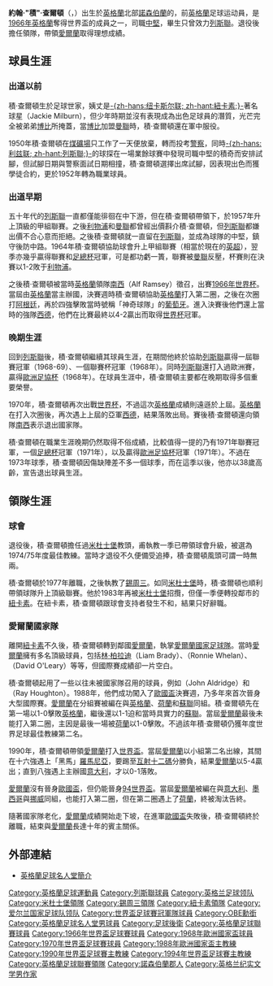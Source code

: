 {{noteTA|G1=足球|G2=英超|G3=FAcup
|T=zh-cn:杰克·查尔顿; zh-hk:傑克·查爾頓; zh-tw:傑克·查爾頓;
|1=zh-cn:杰克·查尔顿; zh-hk:傑克·查爾頓; zh-tw:傑克·查爾頓; 
|2=zh-cn:博比; zh-hk:卜比; zh-tw:博比;
|3=zh-cn:杰克; zh-hk:積; zh-tw:傑克;
|4=zh-cn:约翰·"杰克"·查尔顿; zh-hk:約翰·"傑克"·查爾頓; zh-tw:約翰·"傑克"·查爾頓;
}}
{{Football manager infobox
| playername          = 積·查爾頓<br />''Jack Charlton''
| image               = Jack Charlton.jpg
| image_size        = 220
| fullname = John Charlton<ref name="Hugman">{{Hugman|3393|accessdate=11 August 2017}}</ref>
| birth_date = {{birth date|1935|5|8|df=y}}<ref name="Hugman"/>
| cityofbirth         = {{tsl|en|Ashington|阿士頓}}
| countryofbirth      = [[英格蘭|英格蘭]]
| death_date = {{Death date and age|2020|7|10|1935|5|8|df=y}}
| death_place = 英格蘭諾森伯蘭郡<ref name="SkyNews">{{cite news |title=England 1966 World Cup hero Jack Charlton dies at 85 |url=https://news.sky.com/story/england-1966-world-cup-hero-jack-charlton-dies-at-85-12026139 |accessdate=11 July 2020 |date=11 July 2020 |first=Emily |last=Mee |work=Sky News |archive-date=2020-07-11 |archive-url=https://web.archive.org/web/20200711083338/https://news.sky.com/story/england-1966-world-cup-hero-jack-charlton-dies-at-85-12026139 |dead-url=no }}</ref>
| height = {{height|ft=6|in=1.5}}<ref name="efmmg">{{cite web |title=England Players - Jack Charlton |url=http://www.englandfootballonline.com/TeamPlyrsBios/PlayersC/BioCharltonJ.html |website=www.englandfootballonline.com |accessdate=2 July 2020 |archive-date=2021-02-28 |archive-url=https://web.archive.org/web/20210228162513/http://www.englandfootballonline.com/TeamPlyrsBios/PlayersC/BioCharltonJ.html |dead-url=no }}</ref>
| nickname            = 
| position            = [[中堅|中堅]]
| youthyears1 = 1950–1952
| youthclubs1 = [[列斯聯足球會|列斯聯]]
| years1 = 1952–1973
| clubs1 = [[列斯聯足球會|列斯聯]]
| caps1 = 629
| goals1 = 70
| nationalyears1 = 1965–1970
| nationalteam1 = [[英格蘭足球代表隊|英格蘭]]
| nationalcaps1 = 35
| nationalgoals1 = 6
| manageryears1 = 1973–1977
| managerclubs1 = [[米德尔斯堡足球俱乐部|米德尔斯堡]]
| manageryears2 = 1977–1983
| managerclubs2 = [[谢周三足球俱乐部|谢周三]]
| manageryears3 = 1984
| managerclubs3 = [[米德尔斯堡足球俱乐部|米德尔斯堡]] (caretaker)
| manageryears4 = 1984–1985
| managerclubs4 = [[纽卡斯尔联足球俱乐部|纽卡斯尔联]]
| manageryears5 = 1986–1996
| managerclubs5 = [[愛爾蘭國家足球隊|愛爾蘭]]
}}
'''約翰·"積"·查爾頓'''{{OBE}}（{{lang-en|'''John "Jack" Charlton'''}}，{{bd|1935年|5月8日|2020年|7月10日|catIdx=C}}）出生於[[英格蘭|英格蘭]]北部[[諾森伯蘭郡|諾森伯蘭]]的{{tsl|en|Ashington|阿士頓}}，前[[英格蘭|英格蘭]]足球运动員，是[[1966年世界盃足球賽|1966年]][[英格蘭足球代表隊|英格蘭]]奪得世界盃的成員之一，司職[[中堅|中堅]]，畢生只曾效力[[列斯聯足球會|列斯聯]]。退役後擔任領隊，帶領[[愛爾蘭國家足球隊|愛爾蘭]]取得理想成績。

== 球員生涯 ==
=== 出道以前 ===
積·查爾頓生於足球世家，姨丈是[[纽卡斯尔联足球俱乐部|-{zh-hans:纽卡斯尔联; zh-hant:紐卡素;}-]]著名球星{{tsl|en|Jackie Milburn|積奇·米爾般}}（Jackie Milburn），但少年時期並沒有表現成為出色足球員的潛質，光芒完全被弟弟[[博比·查尔顿|博比]]所掩蓋，當[[博比·查尔顿|博比]]加盟[[曼聯|曼聯]]時，積·查爾頓還在軍中服役。

1950年積·查爾頓在[[煤礦|煤礦場]]只工作了一天便放棄，轉而投考[[警察|警察]]，同時[[利兹联足球俱乐部|-{zh-hans:利兹联; zh-hant:列斯聯;}-]]的球探在一場業餘球賽中發現司職中堅的積奇而安排試腳，但試腳日期與警察面試日期相撞，積·查爾頓選擇出席試腳，因表現出色而獲學徒合約，更於1952年轉為職業球員。

=== 出道早期 ===
五十年代的[[列斯聯|列斯聯]]一直都僅能徘徊在中下游，但在積·查爾頓帶領下，於1957年升上頂級的甲組聯賽。之後[[利物浦|利物浦]]和[[曼聯|曼聯]]都曾經出價斟介積·查爾頓，但[[列斯聯|列斯聯]]都嫌出價不合心意而拒絕。之後積·查爾頓就一直留在[[列斯聯|列斯聯]]，並成為球隊的中堅，鎮守後防中路。1964年積·查爾頓協助球會升上甲組聯賽（相當於現在的[[英超|英超]]），翌季亦幾乎贏得聯賽和[[足總杯|足總杯]]冠軍，可是都功虧一簣，聯賽被[[曼聯|曼聯]]反壓，杯賽則在決賽以1-2敗于[[利物浦|利物浦]]。

之後積·查爾頓被當時[[英格蘭足球代表隊|英格蘭]]領隊[[阿爾夫·拉姆西|南西]]（Alf Ramsey）徵召，出賽[[1966年世界杯|1966年世界杯]]。當屆由[[英格蘭|英格蘭]]當主辦國，決賽週時積·查爾頓協助[[英格蘭足球代表隊|英格蘭]]打入第二圈，之後在次圈打[[阿根廷國家足球隊|阿根廷]]，再於四強擊敗當時號稱「神奇球隊」的[[葡萄牙國家足球隊|葡萄牙]]。進入決賽後他們還上當時的強隊[[德國國家足球隊|西德]]，他們在比賽最終以4-2贏出而取得[[世界杯|世界杯]]冠軍。

=== 晚期生涯 ===
回到[[列斯聯|列斯聯]]後，積·查爾頓繼續其球員生涯，在期間他終於協助[[列斯聯|列斯聯]]贏得一屆聯賽冠軍（1968-69）、一個聯賽杯冠軍（1968年）。同時[[列斯聯|列斯聯]]還打入過歐洲賽，贏得[[歐洲足協杯|歐洲足協杯]]（1968年）。在球員生涯中，積·查爾頓主要都在晚期取得多個重要榮譽。

1970年，積·查爾頓再次出戰[[世界杯|世界杯]]，不過這次[[英格蘭足球代表隊|英格蘭]]成績則遠遜於上屆。[[英格蘭足球代表隊|英格蘭]]在打入次圈後，再次遇上上屆的亞軍[[德國國家足球隊|西德]]，結果落敗出局。賽後積·查爾頓還向領隊[[阿爾夫·拉姆西|南西]]表示退出國家隊。

積·查爾頓在職業生涯晚期仍然取得不俗成績，比較值得一提的乃有1971年聯賽冠軍，一個[[足總杯|足總杯]]冠軍（1971年），以及贏得[[歐洲足協杯|歐洲足協杯]]冠軍（1971年）。不過在1973年球季，積·查爾頓因傷缺陣差不多一個球季，而在這季以後，他亦以38歲高齡，宣告退出球員生涯。

== 領隊生涯 ==
=== 球會 ===
退役後，積·查爾頓擔任過[[米杜士堡|米杜士堡]]教頭，甫執教一季已帶領球會升級，被選為1974/75年度最佳教練。當時才退役不久便備受追捧，積·查爾頓風頭可謂一時無兩。

積·查爾頓於1977年離職，之後執教了[[錫周三|錫周三]]。如同[[米杜士堡|米杜士堡]]時，積·查爾頓也順利帶領球隊升上頂級聯賽。他於1983年再被[[米杜士堡|米杜士堡]]招攬，但僅一季便轉投鄰市的[[紐卡斯爾聯足球俱樂部|紐卡素]]。在紐卡素，積·查爾頓跟球會支持者發生不和，結果只好辭職。

=== 愛爾蘭國家隊 ===
離開[[紐卡斯爾聯足球俱樂部|紐卡素]]不久後，積·查爾頓轉到鄰國[[愛爾蘭|愛爾蘭]]，執掌[[愛爾蘭國家足球隊|愛爾蘭國家足球隊]]。當時[[愛爾蘭國家足球隊|愛爾蘭]]擁有多名頂級球員，包括[[里亚姆·布拉迪|林·柏拉迪]]（Liam Brady）、{{tsl|en|Ronnie Whelan|朗尼·韋倫}}（Ronnie Whelan）、{{tsl|en|David O'Leary|大衛·奧拉利}}（David O'Leary）等等，但國際賽成績卻一片空白。

積·查爾頓起用了一些以往未被國家隊召用的球員，例如{{tsl|en|John Aldridge|約翰·艾德里治}}（John Aldridge）和{{tsl|en|Ray Houghton|雷·候頓}}（Ray Houghton）。1988年，他們成功闖入了[[1988年欧洲足球锦标赛|歐國盃]]決賽週，乃多年來首次晉身大型國際賽。[[愛爾蘭國家足球隊|愛爾蘭]]在分組賽被編在與[[英格蘭足球代表隊|英格蘭]]、[[荷蘭國家足球隊|荷蘭]]和[[蘇聯國家足球隊|蘇聯]]同組。積·查爾頓先在第一場以1-0擊敗[[英格蘭足球代表隊|英格蘭]]，繼後還以1-1迫和當時具實力的[[蘇聯國家足球隊|蘇聯]]。當屆[[愛爾蘭國家足球隊|愛爾蘭]]最後未能打入第二圈，主因是最後一場被[[荷蘭國家足球隊|荷蘭]]以1-0擊敗。不過該年積·查爾頓仍獲年度世界足球最佳教練第二名。

1990年，積·查爾頓帶領[[愛爾蘭國家足球隊|愛爾蘭]]打入[[1990年世界杯|世界盃]]。當屆[[愛爾蘭國家足球隊|愛爾蘭]]以小組第二名出線，其間在十六強遇上「黑馬」[[羅馬尼亞國家足球隊|羅馬尼亞]]，要踢至[[互射十二碼|互射十二碼]]分勝負，結果[[愛爾蘭國家足球隊|愛爾蘭]]以5-4贏出；直到八強遇上主辦國[[意大利國家足球隊|意大利]]，才以0-1落敗。

[[愛爾蘭國家足球隊|愛爾蘭]]沒有晉身[[1992年歐洲足球錦標賽|歐國盃]]，但仍能晉身[[1994年世界杯|94世界盃]]。當屆[[愛爾蘭國家足球隊|愛爾蘭]]被編在與[[意大利國家足球隊|意大利]]、[[墨西哥國家足球隊|墨西哥]]與[[挪威國家足球隊|挪威]]同組，也能打入第二圈，但在第二圈遇上了[[荷蘭國家足球隊|荷蘭]]，終被淘汰告終。

隨著國家隊老化，[[愛爾蘭國家足球隊|愛爾蘭]]成績開始走下坡，在進軍[[1996年欧洲足球锦标赛|歐國盃]]失敗後，積·查爾頓終於離職，結束與[[愛爾蘭足球協會|愛爾蘭]]長達十年的賓主關係。

== 外部連結 ==
*[https://web.archive.org/web/20070811001406/http://www.nationalfootballmuseum.com/halloffame.htm 英格蘭足球名人堂簡介]

{{英格蘭FWA足球先生}}
{{錫周三領隊}}
{{愛爾蘭國家足球隊歷任主教練}}
{{1966年世界盃足球賽英格蘭參賽名單}}
{{1990年世界盃足球賽愛爾蘭參賽名單}} 
{{1994年世界盃足球賽愛爾蘭參賽名單}}

{{Authority control}}
{{DEFAULTSORT:Charlton, Jack}}
[[Category:英格蘭足球運動員|Category:英格蘭足球運動員]]
[[Category:列斯聯球員|Category:列斯聯球員]]
[[Category:英格兰足球领队|Category:英格兰足球领队]]
[[Category:米杜士堡領隊|Category:米杜士堡領隊]]
[[Category:錫周三領隊|Category:錫周三領隊]]
[[Category:紐卡素領隊|Category:紐卡素領隊]]
[[Category:爱尔兰国家足球队领队|Category:爱尔兰国家足球队领队]]
[[Category:世界盃足球賽冠軍隊球員|Category:世界盃足球賽冠軍隊球員]]
[[Category:OBE勳銜|Category:OBE勳銜]]
[[Category:英格蘭足球名人堂男球員|Category:英格蘭足球名人堂男球員]]
[[Category:足球後衛|Category:足球後衛]]
[[Category:英格蘭足球聯賽球員|Category:英格蘭足球聯賽球員]]
[[Category:1966年世界盃足球賽球員|Category:1966年世界盃足球賽球員]]
[[Category:1968年歐洲國家盃球員|Category:1968年歐洲國家盃球員]]
[[Category:1970年世界盃足球賽球員|Category:1970年世界盃足球賽球員]]
[[Category:1988年歐洲國家盃主教練|Category:1988年歐洲國家盃主教練]]
[[Category:1990年世界盃足球賽主教練|Category:1990年世界盃足球賽主教練]]
[[Category:1994年世界盃足球賽主教練|Category:1994年世界盃足球賽主教練]]
[[Category:英格蘭足球聯賽領隊|Category:英格蘭足球聯賽領隊]]
[[Category:諾森伯蘭郡人|Category:諾森伯蘭郡人]]
[[Category:英格兰纪实文学男作家|Category:英格兰纪实文学男作家]]